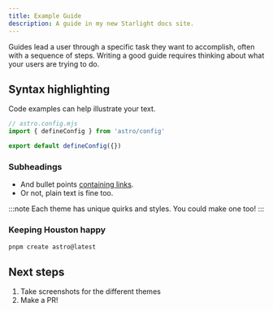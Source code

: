 ```yaml
---
title: Example Guide
description: A guide in my new Starlight docs site.
---
```


Guides lead a user through a specific task they want to accomplish, often with a sequence of steps.
Writing a good guide requires thinking about what your users are trying to do.

## Syntax highlighting

Code examples can help illustrate your text.

```js {4}
// astro.config.mjs
import { defineConfig } from 'astro/config'

export default defineConfig({})
```

### Subheadings

- And bullet points [containing links](#).
- Or not, plain text is fine too.

:::note
Each theme has unique quirks and styles. You could make one too!
:::

### Keeping Houston happy

```sh
pnpm create astro@latest
```

## Next steps

1. Take screenshots for the different themes
2. Make a PR!
